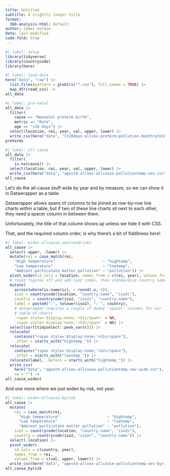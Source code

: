 ```yaml
---
title: Untitled
subtitle: A slightly longer title
format:
  360-analysis-html: default
author: James Goldie
date: last-modified
code-fold: true
---
```



```r
#| label: setup
library(tidyverse)
library(countrycode)
library(here)
```


```r
#| label: load-data
here("data", "raw") |>
  list.files(pattern = glob2rx("*.csv"), full.names = TRUE) |>
  map_dfr(read_csv) ->
all_data
```

```r
#| label: pre-natal
all_data |>
  filter(
    cause == "Neonatal preterm birth",
    metric == "Rate",
    age == "<28 days") |>
  select(location, rei, year, val, upper, lower) |>
  write_csv(here("data", "lt28days-allsex-preterm-pollution-deathrate100k.csv")) ->
preterms
```

```r
#| label: all-cause
all_data |>
  filter(
    is.na(cause)) |>
  select(location, rei, year, val, upper, lower) |>
  write_csv(here("data", "agestd-allsex-allcause-pollutiontemp-sev.csv")) ->
all_cause
```

Let's do the all-cause stuff wide by year and by measure, so we can show it in Datawrapper as a table.

:::{.callout-warning}
Datawrapper allows spans of columns to be joined as row-by-row line charts within a table, but if two of these line charts sit next to each other, they need a spacer column in between them.

Unfortunately, the title of that column shows up unless we hide it with CSS.

That, and the required column order, is why there's a bit of fiddliness here!
:::

```r
#| label: widen-allcause-yearsandrisks
all_cause |>
  select(-upper, -lower) |>
  mutate(rei = case_match(rei,
    "High temperature"                     ~ "hightemp",
    "Low temperature"                      ~ "lowtemp",
    "Ambient particulate matter pollution" ~ "pollution")) |>
  pivot_wider(id_cols = location, names_from = c(rei, year), values_from = val) |>
  # round figures off and add iso2 codes, then standardise country names
  mutate(
    across(where(is.numeric), ~ round(.x, 4)),
    iso2 = countrycode(location, "country.name", "iso2c"),
    country = countrycode(iso2, "iso2c", "country.name"),
    label = paste0(":", tolower(iso2), ": ", country),
    # datawrapper requires a couple of dummy 'spacer' columns for our
    # table-of-charts
    `<span style='display:none;'>S1</span>` = NA,
    `<span style='display:none;'>S2</span>` = NA) |>
  select(sort(tidyselect::peek_vars())) |>
  relocate(
    contains("<span style='display:none;'>S1</span>"),
    .after = starts_with("hightemp_")) |>
  relocate(
    contains("<span style='display:none;'>S2</span>"),
    .after = starts_with("lowtemp_")) |>
  relocate(label, .before = starts_with("hightemp_")) |>
  write_csv(
    here("data", "agestd-allsex-allcause-pollutiontemp-sev-wide.csv"),
    na = "") ->
all_cause_widest
```

And one more where we just widen by risk, not year:

```r
#| label: widen-allcause-byrisk
all_cause |>
  mutate(
    rei = case_match(rei,
      "High temperature"                     ~ "hightemp",
      "Low temperature"                      ~ "lowtemp",
      "Ambient particulate matter pollution" ~ "pollution"),
    iso2 = countrycode(location, "country.name", "iso2c"),
    country = countrycode(iso2, "iso2c", "country.name")) |>
  select(-location) |>
  pivot_wider(
    id_cols = c(country, year),
    names_from = rei,
    values_from = c(val, upper, lower)) |>
  write_csv(here("data", "agestd-allsex-allcause-pollutiontemp-sev-byrisk.csv")) ->
all_cause_byrisk
```